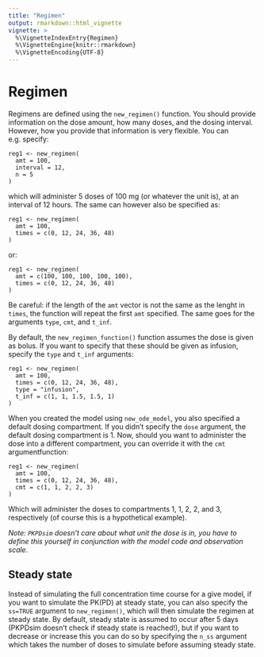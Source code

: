 ```yaml
---
title: "Regimen"
output: rmarkdown::html_vignette
vignette: >
  %\VignetteIndexEntry{Regimen}
  %\VignetteEngine{knitr::rmarkdown}
  %\VignetteEncoding{UTF-8}
---
```



# Regimen

Regimens are defined using the `new_regimen()` function. You should provide information on the dose amount, how many doses, and the dosing interval. However, how you provide that information is very flexible. You can e.g. specify:

    reg1 <- new_regimen(
      amt = 100,
      interval = 12,
      n = 5
    )

which will administer 5 doses of 100 mg (or whatever the unit is), at an interval of 12 hours. The same can however also be specified as:

    reg1 <- new_regimen(
      amt = 100,
      times = c(0, 12, 24, 36, 48)
    )

or:

    reg1 <- new_regimen(
      amt = c(100, 100, 100, 100, 100),
      times = c(0, 12, 24, 36, 48)
    )

Be careful: if the length of the `amt` vector is not the same as the lenght in `times`, the function will repeat the first `amt` specified. The same goes for the arguments `type`, `cmt`, and `t_inf`.

By default, the `new_regimen_function()` function assumes the dose is given as bolus. If you want to specify that these should be given as infusion, specify the `type` and `t_inf` arguments:

    reg1 <- new_regimen(
      amt = 100,
      times = c(0, 12, 24, 36, 48),
      type = "infusion",
      t_inf = c(1, 1, 1.5, 1.5, 1)
    )

When you created the model using `new_ode_model`, you also specified a default dosing compartment. If you didn't specify the `dose` argument, the default dosing compartment is 1. Now, should you want to administer the dose into a different compartment, you can override it with the `cmt` argumentfunction:

    reg1 <- new_regimen(
      amt = 100,
      times = c(0, 12, 24, 36, 48),
      cmt = c(1, 1, 2, 2, 3)
    )

Which will administer the doses to compartments 1, 1, 2, 2, and 3, respectively (of course this is a hypothetical example).

*Note: `PKPDsim` doesn't care about what unit the dose is in, you have to define this yourself in conjunction with the model code and observation scale.*

## Steady state

Instead of simulating the full concentration time course for a give model,
if you want to simulate the PK(PD) at steady state, you can also specify
the `ss=TRUE` argument to `new_regimen()`, which will then simulate the
regimen at steady state. By default, steady state is assumed to occur after
5 days (PKPDsim doesn't check if steady state is reached!), but if you want
to decrease or increase this you can do so by specifying the `n_ss` argument
which takes the number of doses to simulate before assuming steady state.
